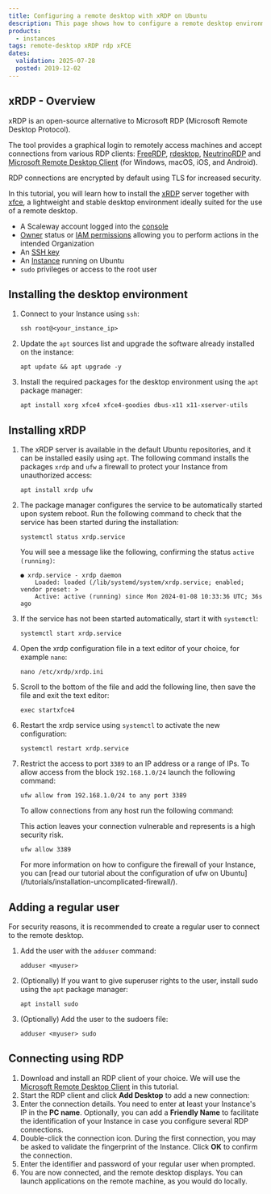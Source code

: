 ```yaml
---
title: Configuring a remote desktop with xRDP on Ubuntu
description: This page shows how to configure a remote desktop environment with xfce and xrdp on Ubuntu
products:
  - instances
tags: remote-desktop xRDP rdp xFCE
dates:
  validation: 2025-07-28
  posted: 2019-12-02
---
```




## xRDP - Overview

xRDP is an open-source alternative to Microsoft RDP (Microsoft Remote Desktop Protocol).

The tool provides a graphical login to remotely access machines and accept connections from various RDP clients: [FreeRDP](http://www.freerdp.com/), [rdesktop](https://www.rdesktop.org/), [NeutrinoRDP](https://github.com/neutrinolabs/NeutrinoRDP) and [Microsoft Remote Desktop Client](https://docs.microsoft.com/en-us/windows-server/remote/remote-desktop-services/clients/remote-desktop-clients) (for Windows, macOS, iOS, and Android).

RDP connections are encrypted by default using TLS for increased security.

In this tutorial, you will learn how to install the [xRDP](http://xrdp.org/) server together with [xfce](https://xfce.org/), a lightweight and stable desktop environment ideally suited for the use of a remote desktop.

<Requirements />

- A Scaleway account logged into the [console](https://console.scaleway.com)
- [Owner](/iam/concepts/#owner) status or [IAM permissions](/iam/concepts/#permission) allowing you to perform actions in the intended Organization
- An [SSH key](/organizations-and-projects/how-to/create-ssh-key/)
- An [Instance](/instances/how-to/create-an-instance/) running on Ubuntu
- `sudo` privileges or access to the root user

## Installing the desktop environment

1. Connect to your Instance using `ssh`:
    ```
    ssh root@<your_instance_ip>
    ```
2. Update the `apt` sources list and upgrade the software already installed on the instance:
    ```
    apt update && apt upgrade -y
    ```
3. Install the required packages for the desktop environment using the `apt` package manager:
    ```
    apt install xorg xfce4 xfce4-goodies dbus-x11 x11-xserver-utils
    ```

## Installing xRDP

1. The xRDP server is available in the default Ubuntu repositories, and it can be installed easily using `apt`. The following command installs the packages `xrdp` and `ufw` a firewall to protect your Instance from unauthorized access:
    ```
    apt install xrdp ufw
    ```
2. The package manager configures the service to be automatically started upon system reboot. Run the following command to check that the service has been started during the installation:
    ```
    systemctl status xrdp.service
    ```

    You will see a message like the following, confirming the status `active (running)`:

    ```
    ● xrdp.service - xrdp daemon
        Loaded: loaded (/lib/systemd/system/xrdp.service; enabled; vendor preset: >
        Active: active (running) since Mon 2024-01-08 10:33:36 UTC; 36s ago
    ```
3. If the service has not been started automatically, start it with `systemctl`:
    ```
    systemctl start xrdp.service
    ```
4. Open the xrdp configuration file in a text editor of your choice, for example `nano`:
    ```
    nano /etc/xrdp/xrdp.ini
    ```
5. Scroll to the bottom of the file and add the following line, then save the file and exit the text editor:
    ```
    exec startxfce4
    ```
6. Restart the xrdp service using `systemctl` to activate the new configuration:
    ```
    systemctl restart xrdp.service
    ```
7. Restrict the access to port `3389` to an IP address or a range of IPs. To allow access from the block `192.168.1.0/24` launch the following command:
    ```
    ufw allow from 192.168.1.0/24 to any port 3389
    ```

    To allow connections from any host run the following command:

    <Message type="important">
      This action leaves your connection vulnerable and represents is a high security risk.
    </Message>

    ```
    ufw allow 3389
    ```

    <Message type="tip">
      For more information on how to configure the firewall of your Instance, you can [read our tutorial about the configuration of ufw on Ubuntu](/tutorials/installation-uncomplicated-firewall/).
    </Message>

## Adding a regular user

For security reasons, it is recommended to create a regular user to connect to the remote desktop.

1. Add the user with the `adduser` command:
    ```
    adduser <myuser>
    ```
2. (Optionally) If you want to give superuser rights to the user, install sudo using the `apt` package manager:
    ```
    apt install sudo
    ```
3. (Optionally) Add the user to the sudoers file:
    ```
    adduser <myuser> sudo
    ```

## Connecting using RDP

1. Download and install an RDP client of your choice. We will use the [Microsoft Remote Desktop Client](https://docs.microsoft.com/en-us/windows-server/remote/remote-desktop-services/clients/remote-desktop-clients) in this tutorial.
2. Start the RDP client and click **Add Desktop** to add a new connection:
    <Lightbox image={image} alt="" />
3. Enter the connection details. You need to enter at least your Instance's IP in the **PC name**. Optionally, you can add a **Friendly Name** to facilitate the identification of your Instance in case you configure several RDP connections.
    <Lightbox image={image2} alt="" />
4. Double-click the connection icon. During the first connection, you may be asked to validate the fingerprint of the Instance. Click **OK** to confirm the connection.
5. Enter the identifier and password of your regular user when prompted.
6. You are now connected, and the remote desktop displays. You can launch applications on the remote machine, as you would do locally.
    <Lightbox image={image3} alt="" />